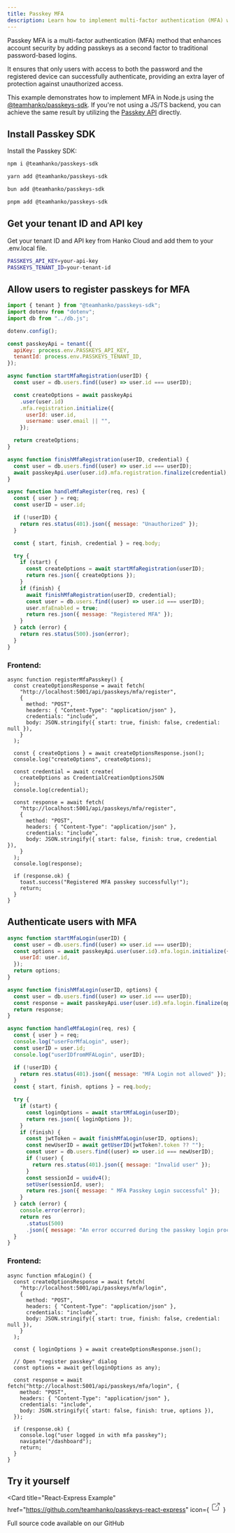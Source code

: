 ```yaml
---
title: Passkey MFA
description: Learn how to implement multi-factor authentication (MFA) with Passkey using Passkey SDK.
---
```


Passkey MFA is a multi-factor authentication (MFA) method that enhances account security by adding passkeys as a second factor to traditional password-based logins. 

It ensures that only users with access to both the password and the registered device can successfully authenticate, providing an extra layer of protection against unauthorized access.

This example demonstrates how to implement MFA in Node.js using the [@teamhanko/passkeys-sdk](https://www.npmjs.com/package/@teamhanko/passkeys-sdk). If you're not using a JS/TS backend, you can achieve the same result by utilizing the [Passkey API](/passkey-api/reference/credentials/start-mfa-login) directly.

## Install Passkey SDK

Install the Passkey SDK:

<CodeGroup>

```bash npm
npm i @teamhanko/passkeys-sdk
```

```bash yarn
yarn add @teamhanko/passkeys-sdk
```

```bash bun
bun add @teamhanko/passkeys-sdk
```

```bash pnpm
pnpm add @teamhanko/passkeys-sdk
```

</CodeGroup>

## Get your tenant ID and API key

Get your tenant ID and API key from Hanko Cloud and add them to your .env.local file.

```bash .env
PASSKEYS_API_KEY=your-api-key
PASSKEYS_TENANT_ID=your-tenant-id
```

## Allow users to register passkeys for MFA

```js services.js
import { tenant } from "@teamhanko/passkeys-sdk";
import dotenv from "dotenv";
import db from "../db.js";

dotenv.config();

const passkeyApi = tenant({
  apiKey: process.env.PASSKEYS_API_KEY,
  tenantId: process.env.PASSKEYS_TENANT_ID,
});

async function startMfaRegistration(userID) {
  const user = db.users.find((user) => user.id === userID);

  const createOptions = await passkeyApi
    .user(user.id)
    .mfa.registration.initialize({
      userId: user.id,
      username: user.email || "",
    });

  return createOptions;
}

async function finishMfaRegistration(userID, credential) {
  const user = db.users.find((user) => user.id === userID);
  await passkeyApi.user(user.id).mfa.registration.finalize(credential);
}
```

```js controller.js
async function handleMfaRegister(req, res) {
  const { user } = req;
  const userID = user.id;

  if (!userID) {
    return res.status(401).json({ message: "Unauthorized" });
  }

  const { start, finish, credential } = req.body;

  try {
    if (start) {
      const createOptions = await startMfaRegistration(userID);
      return res.json({ createOptions });
    }
    if (finish) {
      await finishMfaRegistration(userID, credential);
      const user = db.users.find((user) => user.id === userID);
      user.mfaEnabled = true;
      return res.json({ message: "Registered MFA" });
    }
  } catch (error) {
    return res.status(500).json(error);
  }
}
```

### Frontend:

```tsx
async function registerMfaPasskey() {
  const createOptionsResponse = await fetch(
    "http://localhost:5001/api/passkeys/mfa/register",
    {
      method: "POST",
      headers: { "Content-Type": "application/json" },
      credentials: "include",
      body: JSON.stringify({ start: true, finish: false, credential: null }),
    }
  );

  const { createOptions } = await createOptionsResponse.json();
  console.log("createOptions", createOptions);

  const credential = await create(
    createOptions as CredentialCreationOptionsJSON
  );
  console.log(credential);

  const response = await fetch(
    "http://localhost:5001/api/passkeys/mfa/register",
    {
      method: "POST",
      headers: { "Content-Type": "application/json" },
      credentials: "include",
      body: JSON.stringify({ start: false, finish: true, credential }),
    }
  );
  console.log(response);

  if (response.ok) {
    toast.success("Registered MFA passkey successfully!");
    return;
  }
}
```

## Authenticate users with MFA

```js services.js
async function startMfaLogin(userID) {
  const user = db.users.find((user) => user.id === userID);
  const options = await passkeyApi.user(user.id).mfa.login.initialize({
    userId: user.id,
  });
  return options;
}

async function finishMfaLogin(userID, options) {
  const user = db.users.find((user) => user.id === userID);
  const response = await passkeyApi.user(user.id).mfa.login.finalize(options);
  return response;
}
```

```js controller.js
async function handleMfaLogin(req, res) {
  const { user } = req;
  console.log("userForMfaLogin", user);
  const userID = user.id;
  console.log("userIDfromMFALogin", userID);

  if (!userID) {
    return res.status(401).json({ message: "MFA Login not allowed" });
  }
  const { start, finish, options } = req.body;

  try {
    if (start) {
      const loginOptions = await startMfaLogin(userID);
      return res.json({ loginOptions });
    }
    if (finish) {
      const jwtToken = await finishMfaLogin(userID, options);
      const newUserID = await getUserID(jwtToken?.token ?? "");
      const user = db.users.find((user) => user.id === newUserID);
      if (!user) {
        return res.status(401).json({ message: "Invalid user" });
      }
      const sessionId = uuidv4();
      setUser(sessionId, user);
      return res.json({ message: " MFA Passkey Login successful" });
    }
  } catch (error) {
    console.error(error);
    return res
      .status(500)
      .json({ message: "An error occurred during the passkey login process." });
  }
}
```

### Frontend:

```tsx
async function mfaLogin() {
  const createOptionsResponse = await fetch(
    "http://localhost:5001/api/passkeys/mfa/login",
    {
      method: "POST",
      headers: { "Content-Type": "application/json" },
      credentials: "include",
      body: JSON.stringify({ start: true, finish: false, credential: null }),
    }
  );

  const { loginOptions } = await createOptionsResponse.json();

  // Open "register passkey" dialog
  const options = await get(loginOptions as any);

  const response = await fetch("http://localhost:5001/api/passkeys/mfa/login", {
    method: "POST",
    headers: { "Content-Type": "application/json" },
    credentials: "include",
    body: JSON.stringify({ start: false, finish: true, options }),
  });

  if (response.ok) {
    console.log("user logged in with mfa passkey");
    navigate("/dashboard");
    return;
  }
}
```

## Try it yourself

<Card
  title="React-Express Example"
  href="https://github.com/teamhanko/passkeys-react-express"
  icon={
    <svg
      xmlns="http://www.w3.org/2000/svg"
      className="icon icon-tabler icon-tabler-external-link"
      width="24"
      height="24"
      viewBox="0 0 24 24"
      strokeWidth="2"
      stroke="currentColor"
      fill="none"
      strokeLinecap="round"
      strokeLinejoin="round"
    >
      <path stroke="none" d="M0 0h24v24H0z" fill="none"></path>
      <path d="M12 6h-6a2 2 0 0 0 -2 2v10a2 2 0 0 0 2 2h10a2 2 0 0 0 2 -2v-6"></path>
      <path d="M11 13l9 -9"></path>
      <path d="M15 4h5v5"></path>
    </svg>
  }
>
  Full source code available on our GitHub
</Card>
